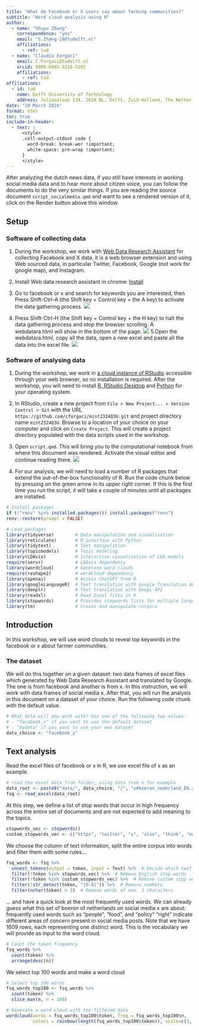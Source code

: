 ```yaml
---
title: "What do Facebook or X users say about farming communities?"
subtitle: "Word cloud analysis using R"
author: 
  - name: "Shuyu Zhang"
    correspondence: "yes"
    email: "S.Zhang-19@tudelft.nl"
    affiliations: 
      - ref: tud
  - name: "Claudiu Forgaci"
    email: C.Forgaci@tudelft.nl
    orcid: 0000-0003-3218-5102
    affiliations: 
      - ref: tud
affiliations:
  - id: tud
    name: Delft University of Technology
    address: Julianalaan 134, 2628 BL, Delft, Zuid-Holland, The Netherlands
date: "20 March 2024"
format: html
toc: true
include-in-header:
  - text: |
      <style>
      .cell-output-stdout code {
        word-break: break-wor !important;
        white-space: pre-wrap !important;
      }
      </style>
---
```


::: callout-note
After analyzing the dutch news data, if you still have interests in working social media data and to hear more about citizen voice, you can follow the documents to do the very similar things. If you are reading the source document `script_socialmedia.qmd` and want to see a rendered version of it, click on the Render button above this window.
:::

## Setup

### Software of collecting data

1.  During the workshop, we work with [Web Data Research Assistant](https://southampton.ac.uk/~lac/WebDataResearchAssistant/) for collecting Facebook and X data, it is a web browser extension and using Web sourced data, in particular Twitter, Facebook, Google (not work for google map), and Instagram.

2.  Install Web data research assistant in chrome: [Install](https://chromewebstore.google.com/detail/web-data-research-assista/kcdbekkmigohaijilebpaeoopcgjbbdm?pli=1)

3.  Go to facebook or x and search for keywords you are interested, then Press Shift-Ctrl-A (the Shift key + Control key + the A key) to activate the data gathering process. ![](fig/webscraping1.png)

4.  Press Shift-Ctrl-H (the Shift key + Control key + the H key) to halt the data gathering process and stop the browser scrolling. A webdatara.html will show in the bottom of the page. ![](fig/webscraping2.png) 5.Open the webdatara.html, copy all the data, open a new excel and paste all the data into the excel file. ![](fig/webscraping3.png)

### Software of analysing data

1.  During the workshop, we work in [a cloud instance of RStudio](http://rstudio-server-edu.bk.tudelft.nl:8787/) accessible through your web browser, so no installation is required. After the workshop, you will need to install [R, RStudio Desktop](https://posit.co/download/rstudio-desktop/) and [Python](https://www.python.org/downloads/) for your operating system.

2.  In RStudio, create a new project from `File > New Project... > Version Control > Git` with the URL `https://github.com/cforgaci/mint2324Q3U.git` and project directory name `mint2324Q3U`. Browse to a location of your choice on your computer and click on `Create Project`. This will create a project directory populated with the data scripts used in the workshop.

3.  Open `script.qmd`. This will bring you to the computational notebook from where this document was rendered. Activate the visual editor and continue reading there. ![](fig/rstudio.png)

4.  For our analysis, we will need to load a number of R packages that extend the out-of-the-box functionality of R. Run the code chunk below by pressing on the green arrow in its upper right corner. If this is the first time you run the script, it will take a couple of minutes until all packages are installed.

```r
# Install packages
if (!"renv" %in% installed.packages()) install.packages("renv")
renv::restore(prompt = FALSE)

# Load packages
library(tidyverse)        # Data manipulation and visualisation
library(reticulate)       # R interface with Python
library(tidytext)         # Text manipulation
library(topicmodels)      # Topic modeling
library(LDAvis)           # Interactive visualisation of LDA models
require(servr)            # LDAvis dependency
library(wordcloud)        # Generate word clouds
require(reshape2)         # wordcloud dependency
library(openai)           # Access ChatGPT from R
library(googleLanguageR)  # Text translation with Google Translation API
library(deeplr)           # Text translation with DeepL API
library(readxl)           # Read Excel files in R
library(stopwords)        # Provides stopwords lists for multiple languages
library(tm)               # Create and manipulate corpora
```

## Introduction

In this workshop, we will use word clouds to reveal top keywords in the facebook or x about farmer communities.

### The dataset

We will do this together on a given dataset: two data frames of excel files which generated by Web Data Research Assistant and translated by Google. The one is from facebook and another is from x. In this instruction, we will work with data frames of social media x. After that, you will run the analysis in this document on a dataset of your choice. Run the following code chunk with the default value.

```r
# What data will you work with? Use one of the following two values:
# - "facebook_x" if you want to use the default dataset
# - "mydata" if you want to use your own dataset
data_choice <- "facebook_x"
```

## Text analysis

Read the excel files of facebook or x in R, we use excel file of x as an example.

```r
# read the excel data from folder, using data from x for example
data_root <- paste0("data/", data_choice, "/", "x#boeren_nederland_EN.xlsx")
fsq <- read_excel(data_root)
```

At this step, we define a list of stop words that occur in high frequency across the entire set of documents and are not expected to add meaning to the topics.

```r
stopwords_vec <- stopwords()
custom_stopwords_vec <- c("https", "twitter", "x", "also", "think", "must", "know", "many", "much", "like", "everything", "really", "want","without", "going", "good", "something", "farmers", "netherlands", "nthe" )
```

We choose the column of text information, split the entire corpus into words and filter them with some rules...

```r
fsq_words <- fsq %>% 
  unnest_tokens(output = token, input = Text) %>%  # Decide which text information in which columns you want to analyze, and input = "name of column"
  filter(!token %in% stopwords_vec) %>%  # Remove English stop words
  filter(!token %in% custom_stopwords_vec) %>%  # Remove custom stop words
  filter(!str_detect(token, "[0-9]")) %>%  # Remove numbers
  filter(nchar(token) > 3)  # Remove words of max. 3 characters
```

... and have a quick look at the most frequently used words. We can already guess what this set of boeron of netherlands on social media x are about: frequently used words such as "people", "food", and "policy" "right" indicate different areas of concern present in social media posts. Note that we have 1609 rows, each representing one distinct word. This is the vocabulary we will provide as input to the word cloud.

```r
# Count the token frequency
fsq_words %>% 
  count(token) %>% 
  arrange(desc(n))
```

We select top 100 words and make a word cloud

```r
# Select top 100 words
fsq_words_top100 <- fsq_words %>% 
  count(token) %>%  
  slice_max(n, n = 100) 

# Generate a word cloud with the filtered data
wordcloud(words = fsq_words_top100$token, freq = fsq_words_top100$n, 
          colors = rainbow(length(fsq_words_top100$token)), scale=c(3, 0.2))
```

